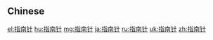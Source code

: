 {{also|指南針}}
==Chinese==
{{zh-see|指南針}}

[[el:指南针]]
[[hu:指南针]]
[[mg:指南针]]
[[ja:指南针]]
[[ru:指南针]]
[[uk:指南针]]
[[zh:指南针]]